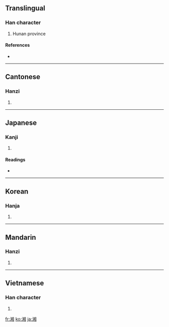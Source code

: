 ==Translingual==

===Han character===
{{Han char|rn=85|rad=水|as=09|sn=12|four=3610<sub>0</sub>|canj=水木月山 (EDBU)}}

# Hunan province

====References====
* {{Han ref|kx=0637.110|dkj=17842|dj=1044.090|hdz=31670.040|uh=6E58|ud=28248|bh=B4F0|bd=46320}}

----

==Cantonese==

===Hanzi===
{{yue-hanzi|jyut=|y=seung1}}

# {{defn|Cantonese|sort=水09}}

----

==Japanese==

===Kanji===
{{ja-kanji|grade=|rs=水09}}

# {{defn|Japanese}}

====Readings====
* {{ja-readings|on=[[しょう]] (shō), [[そう]] (sō)|kun=[[にる]] (niru)}}

----

==Korean==

===Hanja===
{{ko-hanja|hangeul=상|eumhun=|rv=sang|mr=sang|y=sang}}

# {{defn|Korean|sort=水09}}

----

==Mandarin==

===Hanzi===
{{cmn-hanzi|pin=[[xiāng]] ([[xiang1]])|wg=hsiang<sup>1</sup>}}

# {{defn|Mandarin|sort=水09}}

----

==Vietnamese==

===Han character===
{{vi-hantu|[[tương]]|rs=水09}}

# {{defn|Vietnamese|sort=水09}}

[[fr:湘]]
[[ko:湘]]
[[ja:湘]]